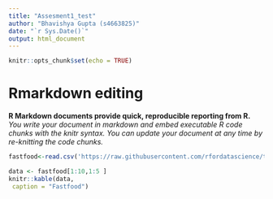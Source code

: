 ---
title: "Assesment1_test"
author: "Bhavishya Gupta (s4663825)"
date: "`r Sys.Date()`"
output: html_document
---

```{r setup, include=FALSE}
knitr::opts_chunk$set(echo = TRUE)
```

# Rmarkdown editing

**R Markdown documents provide quick, reproducible reporting from R.**
*You write your document in markdown and embed executable R code chunks with the knitr syntax. You can update your document at any time by re-knitting the code chunks.*

```{r}
fastfood<-read.csv('https://raw.githubusercontent.com/rfordatascience/tidytuesday/master/data/2018/2018-09-04/fastfood_calories.csv')
```

```{r}
data <- fastfood[1:10,1:5 ]
knitr::kable(data, 
 caption = "Fastfood")
```

